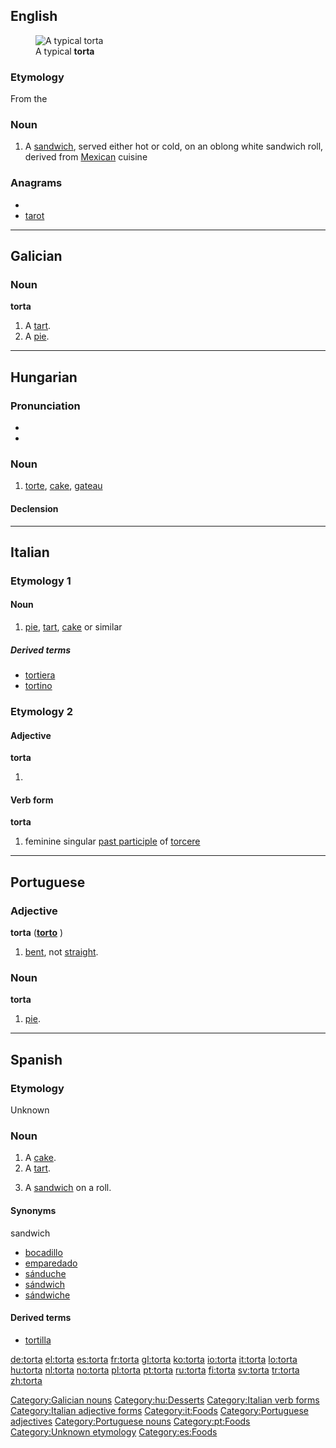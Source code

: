 ==English==
[[File:TORTA DE HUEVO.jpg|thumb|A typical '''torta''']]
===Etymology===

From the {{etyl|es}} {{term|lang=es|torta}}

===Noun===
{{en-noun}}

# A [[sandwich]], served either hot or cold, on an oblong white sandwich roll, derived from [[Mexican]] cuisine

===Anagrams===
* {{alphagram|aortt}}
* [[tarot#English|tarot]]

----

==Galician==

===Noun===
'''torta''' {{f}}

# A [[tart]].
# A [[pie]].

[[Category:Galician nouns]]

----

==Hungarian==

===Pronunciation===
* {{IPA|/ˈtortɒ/|lang=hu}}
* {{hyphenation|tor|ta}}

===Noun===
{{hu-noun|pl=torták}}

# [[torte]], [[cake]], [[gateau]]

====Declension====
{{hu-decl-k-back|tort|á}}{{hu-pos-tok|tortá}}

[[Category:hu:Desserts]]

----

==Italian==

===Etymology 1===

====Noun====
{{it-noun|tort|f|a|e}}

# [[pie]], [[tart]], [[cake]] or similar

=====Derived terms=====
*[[tortiera]]
*[[tortino]]

===Etymology 2===

====Adjective====
'''torta''' {{s}}

# {{feminine of|torto#Adjective|torto}}

====Verb form====
'''torta'''

# feminine singular [[past participle]] of [[torcere]]

[[Category:Italian verb forms]]
[[Category:Italian adjective forms]]
[[Category:it:Foods]]

----

==Portuguese==

===Adjective===
'''torta''' {{f}} ('''[[torto]]''' {{m}})

# [[bent]], not [[straight]].

===Noun===
'''torta''' {{f}}

# [[pie]].

[[Category:Portuguese adjectives]]
[[Category:Portuguese nouns]]
[[Category:pt:Foods]]

----

==Spanish==

===Etymology===
Unknown [[Category:Unknown etymology]]

===Noun===
{{es-noun-f}}

# A [[cake]].
# A [[tart]].
# {{context|Mexico}} A [[sandwich]] on a roll.

====Synonyms====
;sandwich
*[[bocadillo]] {{m}}
*[[emparedado]] {{m}}
*[[sánduche]] {{m}}
*[[sándwich]] {{m}}
*[[sándwiche]] {{m}}

====Derived terms====
*[[tortilla]] {{f}}

[[Category:es:Foods]]

[[de:torta]]
[[el:torta]]
[[es:torta]]
[[fr:torta]]
[[gl:torta]]
[[ko:torta]]
[[io:torta]]
[[it:torta]]
[[lo:torta]]
[[hu:torta]]
[[nl:torta]]
[[no:torta]]
[[pl:torta]]
[[pt:torta]]
[[ru:torta]]
[[fi:torta]]
[[sv:torta]]
[[tr:torta]]
[[zh:torta]]